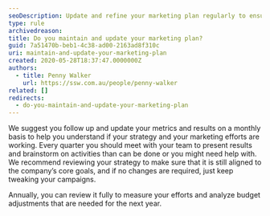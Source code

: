 ```yaml
---
seoDescription: Update and refine your marketing plan regularly to ensure alignment with core goals and optimal campaign performance.
type: rule
archivedreason:
title: Do you maintain and update your marketing plan?
guid: 7a51470b-beb1-4c38-ad00-2163ad8f310c
uri: maintain-and-update-your-marketing-plan
created: 2020-05-28T18:37:47.0000000Z
authors:
  - title: Penny Walker
    url: https://ssw.com.au/people/penny-walker
related: []
redirects:
  - do-you-maintain-and-update-your-marketing-plan
---
```


We suggest you follow up and update your metrics and results on a monthly basis to help you understand if your strategy and your marketing efforts are working.
Every quarter you should meet with your team to present results and brainstorm on activities than can be done or you might need help with. We recommend reviewing your strategy to make sure that it is still aligned to the company’s core goals, and if no changes are required, just keep tweaking your campaigns.

Annually, you can review it fully to measure your efforts and analyze budget adjustments that are needed for the next year.